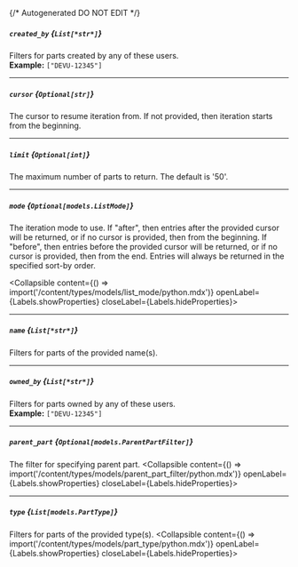 {/* Autogenerated DO NOT EDIT  */}

##### `created_by` *{`List[*str*]`}*
Filters for parts created by any of these users.
<br/>
**Example:** `["DEVU-12345"]`

---
##### `cursor` *{`Optional[str]`}*
The cursor to resume iteration from. If not provided, then
iteration starts from the beginning.


---
##### `limit` *{`Optional[int]`}*
The maximum number of parts to return. The default is '50'.


---
##### `mode` *{`Optional[models.ListMode]`}*
The iteration mode to use. If "after", then entries after the provided
cursor will be returned, or if no cursor is provided, then from the
beginning. If "before", then entries before the provided cursor will be
returned, or if no cursor is provided, then from the end. Entries will
always be returned in the specified sort\-by order.

<Collapsible content={() => import('/content/types/models/list_mode/python.mdx')} openLabel={Labels.showProperties} closeLabel={Labels.hideProperties}>
</Collapsible>

---
##### `name` *{`List[*str*]`}*
Filters for parts of the provided name(s).

---
##### `owned_by` *{`List[*str*]`}*
Filters for parts owned by any of these users.
<br/>
**Example:** `["DEVU-12345"]`

---
##### `parent_part` *{`Optional[models.ParentPartFilter]`}*
The filter for specifying parent part.
<Collapsible content={() => import('/content/types/models/parent_part_filter/python.mdx')} openLabel={Labels.showProperties} closeLabel={Labels.hideProperties}>
</Collapsible>

---
##### `type` *{`List[models.PartType]`}*
Filters for parts of the provided type(s).
<Collapsible content={() => import('/content/types/models/part_type/python.mdx')} openLabel={Labels.showProperties} closeLabel={Labels.hideProperties}>
</Collapsible>



